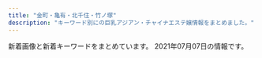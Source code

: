 ```yaml
---
title: "金町・亀有・北千住・竹ノ塚"
description: "キーワード別にの巨乳アジアン・チャイナエステ嬢情報をまとめました。"
---
```


新着画像と新着キーワードをまとめています。
2021年07月07日の情報です。

<DmmAffiliateIns />
<KeywordTable
  shops={
    [
    {
        "name": "Angela \u30a2\u30f3\u30b8\u30a7\u30e9",
        "station": "\u7dbe\u702c\u99c5\u6771\u53e3",
        "img_links": [
            "http://angela.esjp.xyz/girl/1.jpg",
            "http://angela.esjp.xyz/images/pickup_line.png",
            "http://angela.esjp.xyz/images/tel_footer.png",
            "http://angela.esjp.xyz/girl/4.jpg",
            "http://angela.esjp.xyz/images/roomimg/photo02.jpg",
            "http://angela.esjp.xyz/images/staff_bg.png",
            "http://angela.esjp.xyz/images/nophotos.jpg",
            "http://angela.esjp.xyz/girl/5.jpg",
            "http://angela.esjp.xyz/girl/2.jpg",
            "http://angela.esjp.xyz/images/topbg.jpg",
            "http://angela.esjp.xyz/girl/6.jpg",
            "http://angela.esjp.xyz/images/newsbg.png",
            "http://angela.esjp.xyz/images/roomimg/photo01.jpg",
            "http://angela.esjp.xyz/images/mobile_bg.png",
            "http://angela.esjp.xyz/girl/3.jpg"
        ],
        "keywords": {},
        "url": "http://angela.esjp.xyz/"
    },
    {
        "station": "JR\u91d1\u753a\u99c5\u5317\u53e3",
        "keywords": {},
        "url": "http://www.kenyoku.work/",
        "name": "\u5065\u6b32",
        "img_links": [
            "http://www.kenyoku.work/images/int1.png",
            "http://www.kenyoku.work/images/b2.jpg",
            "http://www.kenyoku.work/img/risa1.jpg",
            "http://www.kenyoku.work/images/int2.png",
            "http://www.kenyoku.work/images/1.jpg",
            "http://www.kenyoku.work/images/head.jpg",
            "http://www.kenyoku.work/images/news.jpg",
            "http://www.kenyoku.work/images/2.jpg",
            "http://www.kenyoku.work/images/sys.jpg",
            "http://www.kenyoku.work/images/s1.png",
            "http://www.kenyoku.work/images/4.jpg",
            "http://www.kenyoku.work/img/miki1.jpg",
            "http://www.kenyoku.work/images/interior_t.jpg",
            "http://www.kenyoku.work/img/hana1.jpg",
            "http://www.kenyoku.work/images/mobile.jpg",
            "http://www.kenyoku.work/images/b1.jpg",
            "http://www.kenyoku.work/images/3.jpg",
            "http://www.kenyoku.work/img/ami1.jpg",
            "http://www.kenyoku.work/images/staff_t.jpg",
            "http://www.kenyoku.work/images/info.png"
        ]
    },
    {
        "url": "http://koi.rankuens.com/",
        "img_links": [
            "http://koi.rankuens.com/css/nav/nav04.jpg",
            "http://koi.rankuens.com/css/nav/nav02.jpg",
            "http://koi.rankuens.com/css/nav/nav05.jpg",
            "http://koi.rankuens.com/css/left.jpg",
            "http://koi.rankuens.com/css/staff/staff09.jpg",
            "http://koi.rankuens.com/css/top005.jpg",
            "http://koi.rankuens.com/css/staff/staff12-a.jpg",
            "http://koi.rankuens.com/css/head03.jpg",
            "http://koi.rankuens.com/css/staff/staff000005.jpg",
            "http://koi.rankuens.com/css/nav/nav03.jpg",
            "http://koi.rankuens.com/css/nav/nav06.jpg",
            "http://koi.rankuens.com/css/staff/staff11-b.jpg",
            "http://koi.rankuens.com/css/right.jpg",
            "http://koi.rankuens.com/css/nav/nav01.jpg",
            "http://koi.rankuens.com/css/staff/staff00006.jpg",
            "http://koi.rankuens.com/css/top004.jpg",
            "http://koi.rankuens.com/css/staff/staff11-a.jpg",
            "http://koi.rankuens.com/css/staff/staff08.jpg",
            "http://koi.rankuens.com/css/top-0001.jpg"
        ],
        "station": "JR\u4e80\u6709\u99c5\u5357\u53e3",
        "keywords": {
            "87": 1,
            "D": 5,
            "89": 2,
            "86": 2,
            "E": 1,
            "88": 1
        },
        "name": "\u604b\u4eba\u697d\u5712"
    },
    {
        "url": "http://relax-esthe.tokyo/",
        "img_links": [
            "http://relax-esthe.tokyo/css/m-head1.jpg",
            "http://relax-esthe.tokyo/css/staff/staff06.png",
            "http://relax-esthe.tokyo/css/staff/staff05.png",
            "http://relax-esthe.tokyo/css/m-top-right01.jpg",
            "http://relax-esthe.tokyo/css/m-right.jpg",
            "http://relax-esthe.tokyo/css/staff/staff01.png",
            "http://relax-esthe.tokyo/css/staff/staff09.png",
            "http://relax-esthe.tokyo/css/staff/staff02.png",
            "http://relax-esthe.tokyo/css/m-top-right04.jpg",
            "http://relax-esthe.tokyo/css/m-top-right03.jpg",
            "http://relax-esthe.tokyo/css/m-top-right02.jpg",
            "http://relax-esthe.tokyo/images/call.png",
            "http://relax-esthe.tokyo/css/m-left.jpg",
            "http://relax-esthe.tokyo/css/m-yejiao.jpg",
            "http://relax-esthe.tokyo/css/m-top02.jpg",
            "http://relax-esthe.tokyo/css/staff/staff03.png",
            "http://relax-esthe.tokyo/css/top-left01.jpg"
        ],
        "keywords": {},
        "name": "Amor-\u30a2\u30e2\u30fc\u30eb-",
        "station": "\u6885\u5cf6\u99c5"
    },
    {
        "keywords": {},
        "station": "JR\u5357\u5343\u4f4f\u99c5\u5357\u53e3",
        "name": "Tulip\uff5e\u30c1\u30e5\u30fc\u30ea\u30c3\u30d7",
        "img_links": [],
        "url": "http://www.hi-msg.com/tulip/"
    },
    {
        "url": "https://s-esthe.biz/",
        "img_links": [
            "https://s-esthe.biz/wp-content/themes/este/img/top-img01a.png",
            "https://s-esthe.biz/wp-content/uploads/2019/06/651hito.jpg",
            "https://s-esthe.biz/wp-content/uploads/2021/06/897621flower.jpg",
            "https://s-esthe.biz/wp-content/themes/este/img/call.png",
            "https://s-esthe.biz/wp-content/uploads/2019/06/345678hito.jpg",
            "https://s-esthe.biz/wp-content/themes/este/img/2.jpg",
            "https://s-esthe.biz/wp-content/themes/este/img/top-img01b.png",
            "https://s-esthe.biz/wp-content/uploads/2021/07/8976521rnss.jpg",
            "https://s-esthe.biz/wp-content/themes/este/img/tel_header.png",
            "https://s-esthe.biz/wp-content/uploads/2021/05/211nss.jpg",
            "https://s-esthe.biz/wp-content/themes/este/img/top-img02.png",
            "https://s-esthe.biz/wp-content/uploads/2019/06/23456hito.jpg",
            "https://s-esthe.biz/wp-content/themes/este/img/3.jpg",
            "https://s-esthe.biz/wp-content/themes/este/img/1.jpg",
            "https://s-esthe.biz/wp-content/themes/este/img/4.jpg",
            "https://s-esthe.biz/wp-content/uploads/2019/06/47567uhito.jpg",
            "https://s-esthe.biz/wp-content/themes/este/img/tel_footer.png"
        ],
        "keywords": {
            "E": 6,
            "D": 18
        },
        "name": "\u30d0\u30e9\u306e\u7a7a\u9593",
        "station": "\u5343\u4f4f\u5927\u6a4b\u99c5"
    },
    {
        "station": "\u7af9\u30ce\u585a\u99c5\u6771\u53e3",
        "url": "http://kokoroan.jps.cm/",
        "keywords": {
            "D": 2,
            "87": 1,
            "C": 8,
            "86": 1
        },
        "img_links": [
            "http://kokoroan.jps.cm/images/mobile2.jpg",
            "http://kokoroan.jps.cm/images/bj3.jpg",
            "http://kokoroan.jps.cm/images/mobile.jpg",
            "http://kokoroan.jps.cm/images/girl-z1.jpg",
            "http://kokoroan.jps.cm/images/top.jpg",
            "http://kokoroan.jps.cm/images/room4.jpg",
            "http://kokoroan.jps.cm/photos/sites/31/2021/04/2021041913212424.jpg",
            "http://kokoroan.jps.cm/images/staff_line.jpg",
            "http://kokoroan.jps.cm/images/room2.jpg",
            "http://kokoroan.jps.cm/photos/sites/31/2021/03/2021032515025450.jpg",
            "http://kokoroan.jps.cm/images/girl-z2.jpg",
            "http://kokoroan.jps.cm/images/end.jpg",
            "http://kokoroan.jps.cm/images/room1.jpg",
            "http://kokoroan.jps.cm/photos/sites/31/2021/03/2021032515024847.jpg",
            "http://kokoroan.jps.cm/images/room3.jpg",
            "http://kokoroan.jps.cm/photos/sites/31/2021/03/2021032316250291.jpg",
            "http://kokoroan.jps.cm/photos/sites/31/2021/03/2021032316410890.jpg"
        ],
        "name": "\u5922\u306e\u5bb6"
    },
    {
        "name": "\u5236\u670d\u306e\u8a98\u60d1",
        "station": "JR\u5317\u5343\u4f4f\u99c5\u897f\u53e3",
        "img_links": [
            "http://seifukulure.esnavi.work/news.png",
            "http://seifukulure.esnavi.work/staff1.jpg",
            "http://seifukulure.esnavi.work/2/uploadimg/1623199572.jpeg",
            "http://seifukulure.esnavi.work/2/uploadimg/1623199286.jpeg",
            "http://seifukulure.esnavi.work/6.jpg",
            "http://seifukulure.esnavi.work/int2.png",
            "http://seifukulure.esnavi.work/nei_bj3.jpg",
            "http://seifukulure.esnavi.work/2/uploadimg/1623199012.jpeg",
            "http://seifukulure.esnavi.work/2/uploadimg/1623198856.jpeg",
            "http://seifukulure.esnavi.work/top.png",
            "http://seifukulure.esnavi.work/s_staff.png",
            "http://seifukulure.esnavi.work/1.png",
            "http://seifukulure.esnavi.work/2/uploadimg/1623199458.jpeg",
            "http://seifukulure.esnavi.work/nei3.jpg",
            "http://seifukulure.esnavi.work/2/uploadimg/1623199126.jpeg",
            "http://seifukulure.esnavi.work/massage1.png",
            "http://seifukulure.esnavi.work/2/uploadimg/1623198943.jpeg",
            "http://seifukulure.esnavi.work/nei5.jpg",
            "http://seifukulure.esnavi.work/2.png",
            "http://seifukulure.esnavi.work/s_massage.png",
            "http://seifukulure.esnavi.work/biaoti.jpg"
        ],
        "keywords": {
            "89": 1,
            "85": 2,
            "90": 2,
            "88": 1,
            "86": 1
        },
        "url": "http://seifukulure.esnavi.work/"
    },
    {
        "keywords": {
            "86": 35,
            "83": 9,
            "87": 8,
            "D": 95,
            "85": 34,
            "84": 9
        },
        "img_links": [
            "http://urara.tyo.cm/images/tit_staff02.png",
            "http://urara.tyo.cm/images/slider02.png",
            "http://urara.tyo.cm/images/ico02.png",
            "http://urara.tyo.cm/images/tit_staff01.png",
            "http://urara.tyo.cm/images/link_nav05.png",
            "http://urara.tyo.cm/photos/sites/5/2020/11/2020112706272440.jpg",
            "http://urara.tyo.cm/images/link_nav04.png",
            "http://urara.tyo.cm/images/pagetop.png",
            "http://urara.tyo.cm/images/link_nav03.png",
            "http://urara.tyo.cm/images/top.png",
            "http://urara.tyo.cm/photos/sites/5/2020/09/2020091508111353.jpg",
            "http://urara.tyo.cm/images/tit_info02.png",
            "http://urara.tyo.cm/images/slider03.png",
            "http://urara.tyo.cm/images/tit_info01.png",
            "http://urara.tyo.cm/photos/sites/5/2021/02/2021021804210413.jpg",
            "http://urara.tyo.cm/photos/sites/5/2021/06/2021062205032288.jpg",
            "http://urara.tyo.cm/photos/sites/5/2020/07/2020072904152474.jpg",
            "http://urara.tyo.cm/photos/sites/5/2020/07/2020072904152438.jpg",
            "http://urara.tyo.cm/images/slider01.png",
            "http://urara.tyo.cm/images/link_nav01.png",
            "http://urara.tyo.cm/images/bg_infotit.png",
            "http://urara.tyo.cm/images/link_nav06.png",
            "http://urara.tyo.cm/photos/sites/5/2021/06/2021060107130367.jpg",
            "http://urara.tyo.cm/photos/sites/5/2021/06/2021060107130435.jpg",
            "http://urara.tyo.cm/photos/sites/5/2020/07/2020072904152344.jpg",
            "http://urara.tyo.cm/images/link_nav02.png",
            "http://urara.tyo.cm/photos/sites/5/2020/08/2020082101302071.jpg",
            "http://urara.tyo.cm/photos/sites/5/2020/07/2020072904152581.jpg"
        ],
        "url": "http://urara.tyo.cm/",
        "station": "JR\u91d1\u753a\u99c5\u5317\u53e3",
        "name": "\u9e97"
    },
    {
        "keywords": {
            "C": 14,
            "D": 14,
            "86": 4,
            "87": 10
        },
        "station": "JR\u4e80\u6709\u99c5\u5317\u53e3",
        "url": "http://www.luckystar.esturl.com/",
        "name": "\u30e9\u30c3\u30ad\u30fc\u30b9\u30bf\u30fc",
        "img_links": [
            "http://www.luckystar.esturl.com/files/005.jpg",
            "http://www.luckystar.esturl.com/files/008-02.jpg",
            "http://www.luckystar.esturl.com/files/001.jpg",
            "http://www.luckystar.esturl.com/images/slider/1.jpg",
            "http://www.luckystar.esturl.com/files/006.jpg",
            "http://www.luckystar.esturl.com/img/goback.jpg",
            "http://www.luckystar.esturl.com/files/001-03.jpg",
            "http://www.luckystar.esturl.com/img/tel.png",
            "http://www.luckystar.esturl.com/img/ttl_info.png",
            "http://www.luckystar.esturl.com/img/pickup.jpg",
            "http://www.luckystar.esturl.com/files/005-03.jpg",
            "http://www.luckystar.esturl.com/files/006-02.jpg",
            "http://www.luckystar.esturl.com/files/002-03.jpg",
            "http://www.luckystar.esturl.com/files/007.jpg",
            "http://www.luckystar.esturl.com/files/002.jpg",
            "http://www.luckystar.esturl.com/images/slider/3.jpg",
            "http://www.luckystar.esturl.com/img/btn_blog.png",
            "http://www.luckystar.esturl.com/files/005-02.jpg",
            "http://www.luckystar.esturl.com/files/003.jpg",
            "http://www.luckystar.esturl.com/files/006-03.jpg",
            "http://www.luckystar.esturl.com/files/008-03.jpg",
            "http://www.luckystar.esturl.com/files/007-02.jpg",
            "http://www.luckystar.esturl.com/files/001-02.jpg",
            "http://www.luckystar.esturl.com/files/003-03.jpg",
            "http://www.luckystar.esturl.com/images/slider/2.jpg",
            "http://www.luckystar.esturl.com/files/002-02.jpg",
            "http://www.luckystar.esturl.com/img/ttl_news.png",
            "http://www.luckystar.esturl.com/files/007-03.jpg",
            "http://www.luckystar.esturl.com/files/008.jpg",
            "http://www.luckystar.esturl.com/files/003-02.jpg"
        ]
    },
    {
        "name": "heart Peace \uff5e\u30cf\u30fc\u30c8\u30d4\u30fc\u30b9\uff5e",
        "keywords": {},
        "url": "https://heart-peace.business.site/",
        "img_links": [],
        "station": "\u7dbe\u702c\u99c5"
    },
    {
        "img_links": [
            "http://youfirstesthe.com/upload/girl/img03/img3_0020.jpg",
            "http://youfirstesthe.com/upload/board/img_1616074473.jpg",
            "http://youfirstesthe.com/upload/board/img_1616074420.jpg",
            "http://youfirstesthe.com/upload/girl/img03/img1_0007.jpg",
            "http://youfirstesthe.com/upload/girl/img03/img2_0007.jpg",
            "http://youfirstesthe.com/upload/girl/img03/img2_0003.jpg",
            "http://youfirstesthe.com/images/top/pickup_box.png",
            "http://youfirstesthe.com/upload/girl/img03/img1_0016.jpg",
            "http://youfirstesthe.com/upload/girl/img03/img2_0020.jpg",
            "http://youfirstesthe.com/upload/board/img_1558501433.jpg",
            "http://youfirstesthe.com/upload/girl/img03/img1_0027.jpg",
            "http://youfirstesthe.com/images/top/news.png",
            "http://youfirstesthe.com/upload/girl/img02/img1_0015.jpg",
            "http://youfirstesthe.com/upload/girl/img03/img1_0015.jpg",
            "http://youfirstesthe.com/images/common/main_txt_corona.jpg",
            "http://youfirstesthe.com/upload/girl/img02/img1_0020.jpg",
            "http://youfirstesthe.com/upload/girl/img03/img2_0016.jpg",
            "http://youfirstesthe.com/upload/girl/img03/img2_0029.jpg",
            "http://youfirstesthe.com/upload/girl/img03/img2_0028.jpg",
            "http://youfirstesthe.com/upload/board/img_1601452249.jpg",
            "http://youfirstesthe.com/upload/girl/img03/img1_0028.jpg",
            "http://youfirstesthe.com/upload/girl/img03/img2_0019.jpg",
            "http://youfirstesthe.com/images/top/ranking03.png",
            "http://youfirstesthe.com/upload/girl/img03/img1_0003.jpg",
            "http://youfirstesthe.com/upload/board/img_1555924960.jpg",
            "http://youfirstesthe.com/images/top/ranking02.png",
            "http://youfirstesthe.com/upload/girl/img02/img1_0019.jpg",
            "http://youfirstesthe.com/upload/girl/img02/img1_0008.jpg",
            "http://youfirstesthe.com/upload/girl/img02/img1_0004.jpg",
            "http://youfirstesthe.com/upload/girl/img03/img2_0014.jpg",
            "http://youfirstesthe.com/images/top/list_btn.png",
            "http://youfirstesthe.com/upload/girl/img02/img1_0026.jpg",
            "http://youfirstesthe.com/upload/girl/img02/img1_0014.jpg",
            "http://youfirstesthe.com/upload/girl/img03/img1_0008.jpg",
            "http://youfirstesthe.com/upload/girl/img03/img3_0007.jpg",
            "http://youfirstesthe.com/upload/girl/img03/img1_0004.jpg",
            "http://youfirstesthe.com/upload/girl/img03/img1_0019.jpg",
            "http://youfirstesthe.com/upload/girl/img03/img5_0008.jpg",
            "http://youfirstesthe.com/upload/girl/img03/img1_0020.jpg",
            "http://youfirstesthe.com/images/top/ranking01.png",
            "http://youfirstesthe.com/upload/board/img_1600470945.jpg",
            "http://youfirstesthe.com/upload/girl/img02/img1_0016.jpg",
            "http://youfirstesthe.com/upload/girl/img03/img1_0021.jpg",
            "http://youfirstesthe.com/upload/girl/img03/img3_0003.jpg",
            "http://youfirstesthe.com/upload/girl/img03/img1_0026.jpg",
            "http://youfirstesthe.com/upload/girl/img02/img1_0021.jpg",
            "http://youfirstesthe.com/upload/girl/img02/img1_0027.jpg",
            "http://youfirstesthe.com/images/common/tel.png",
            "http://youfirstesthe.com/upload/girl/img03/img3_0008.jpg",
            "http://youfirstesthe.com/upload/girl/img02/img1_0007.jpg",
            "http://youfirstesthe.com/upload/girl/img03/img1_0029.jpg",
            "http://youfirstesthe.com/upload/girl/img02/img1_0029.jpg",
            "http://youfirstesthe.com/upload/girl/img02/img1_0028.jpg",
            "http://youfirstesthe.com/upload/girl/img02/img1_0003.jpg",
            "http://youfirstesthe.com/upload/girl/img03/img4_0008.jpg",
            "http://youfirstesthe.com/upload/girl/img03/img2_0008.jpg",
            "http://youfirstesthe.com/upload/girl/img03/img1_0014.jpg",
            "http://youfirstesthe.com/upload/girl/img03/img4_0007.jpg"
        ],
        "station": "\u7dbe\u702c\u99c5\u6771\u53e3",
        "url": "http://youfirstesthe.com/",
        "keywords": {
            "\u30bb\u30af\u30b7\u30fc": 5,
            "G": 4
        },
        "name": "You First*\u30e6\u30fc\u30d5\u30a1\u30fc\u30b9\u30c8"
    },
    {
        "img_links": [
            "https://besteste.com/staffPhoto/s20210617135051.jpg",
            "https://besteste.com/staffPhoto/s20210617134759.jpg",
            "https://besteste.com/staffPhoto/b20210206174200.jpg",
            "https://besteste.com/staffPhoto/b20210617135141.jpg",
            "https://besteste.com/js/sliderLine/slide_next.png",
            "https://besteste.com/staffPhoto/b20210206174451.jpg",
            "https://besteste.com/staffPhoto/s20210617134905.jpg",
            "https://besteste.com/images/slider1/01.jpg",
            "https://besteste.com/staffPhoto/b20210617134943.jpg",
            "https://besteste.com/staffPhoto/b20210206174329.jpg",
            "https://besteste.com/staffPhoto/b20210617134705.jpg",
            "https://besteste.com/staffPhoto/s20210617135141.jpg",
            "https://besteste.com/images/slider1/03.jpg",
            "https://besteste.com/staffPhoto/b20210206174605.jpg",
            "https://besteste.com/js/sliderLine/slide_prev.png",
            "https://besteste.com/staffPhoto/s20210617134943.jpg",
            "https://besteste.com/staffPhoto/b20210617135051.jpg",
            "https://besteste.com/images/returnBtn.png",
            "https://besteste.com/staffPhoto/b20210617134905.jpg",
            "https://besteste.com/images/mobile.jpg",
            "https://besteste.com/staffPhoto/s20210617134705.jpg",
            "https://besteste.com/staffPhoto/b20210617134529.jpg",
            "https://besteste.com/staffPhoto/s20210617134529.jpg",
            "https://besteste.com/staffPhoto/b20210206174033.jpg",
            "https://besteste.com/staffPhoto/b20210617134759.jpg"
        ],
        "url": "https://besteste.com/",
        "station": "JR\u4e80\u6709\u99c5\u5317\u53e3",
        "name": "\u685c",
        "keywords": {
            "C": 1,
            "86": 1,
            "D": 1
        }
    },
    {
        "name": "\u611b",
        "keywords": {},
        "img_links": [
            "http://ayase-ai.jpest.net/uploads//sites/33/2020/11/g3.jpg",
            "http://ayase-ai.jpest.net/uploads//sites/33/2020/12/mobile-1.jpg",
            "http://ayase-ai.jpest.net/uploads//sites/33/2020/11/g2.jpg",
            "http://ayase-ai.jpest.net/uploads//sites/33/2020/11/g1-225x300.jpg",
            "http://ayase-ai.jpest.net/uploads//sites/33/2020/11/g3-225x300.jpg",
            "http://ayase-ai.jpest.net/uploads//sites/33/2020/12/main_bottom.png",
            "http://ayase-ai.jpest.net/uploads//sites/33/2020/11/g5.jpg",
            "http://ayase-ai.jpest.net/uploads//sites/33/2021/04/g1.jpg",
            "http://ayase-ai.jpest.net/uploads//sites/33/2021/04/g1-225x300.jpg",
            "http://ayase-ai.jpest.net/uploads//sites/33/2020/12/main_top-1.png",
            "http://ayase-ai.jpest.net/uploads//sites/33/2020/12/ss.png",
            "http://ayase-ai.jpest.net/uploads//sites/33/2020/11/g1.jpg",
            "http://ayase-ai.jpest.net/uploads//sites/33/2020/12/shishu-2.png",
            "http://ayase-ai.jpest.net/uploads//sites/33/2020/12/re.jpg",
            "http://ayase-ai.jpest.net/uploads//sites/33/2020/12/r4-1.png",
            "http://ayase-ai.jpest.net/uploads//sites/33/2020/11/m-top02-1.jpg",
            "http://ayase-ai.jpest.net/uploads//sites/33/2021/01/g1-225x300.jpg",
            "http://ayase-ai.jpest.net/uploads//sites/33/2020/12/r1.png",
            "http://ayase-ai.jpest.net/uploads//sites/33/2020/12/r3-1.png",
            "http://ayase-ai.jpest.net/uploads//sites/33/2020/11/g5-225x300.jpg",
            "http://ayase-ai.jpest.net/uploads//sites/33/2020/11/g2-225x300.jpg",
            "http://ayase-ai.jpest.net/uploads//sites/33/2020/12/ma01-1.jpg",
            "http://ayase-ai.jpest.net/uploads//sites/33/2020/12/main_top.png",
            "http://ayase-ai.jpest.net/uploads//sites/33/2020/12/main_bottom-1.png",
            "http://ayase-ai.jpest.net/uploads//sites/33/2020/11/g4-225x300.jpg",
            "http://ayase-ai.jpest.net/uploads//sites/33/2020/11/g6-225x300.jpg",
            "http://ayase-ai.jpest.net/uploads//sites/33/2020/11/g6.jpg",
            "http://ayase-ai.jpest.net/uploads//sites/33/2020/11/g4.jpg",
            "http://ayase-ai.jpest.net/uploads//sites/33/2020/12/r2-1.png",
            "http://ayase-ai.jpest.net/uploads//sites/33/2021/01/g1.jpg"
        ],
        "station": "\u7dbe\u702c\u99c5\u6771\u53e3",
        "url": "http://ayase-ai.jpest.net/"
    },
    {
        "img_links": [
            "http://www.kiraku-seitaiin.com/common/img/image1.jpg",
            "http://www.kiraku-seitaiin.com/files/009.jpg",
            "http://www.kiraku-seitaiin.com/common/img/tel2.png",
            "http://www.kiraku-seitaiin.com/files/001.jpg",
            "http://www.kiraku-seitaiin.com/files/004.jpg",
            "http://www.kiraku-seitaiin.com/common/img/shop/r4.jpg",
            "http://www.kiraku-seitaiin.com/files/007.jpg",
            "http://www.kiraku-seitaiin.com/files/010.jpg",
            "http://www.kiraku-seitaiin.com/common/img/shop/r3.jpg",
            "http://www.kiraku-seitaiin.com/files/008.jpg",
            "http://www.kiraku-seitaiin.com/common/img/shop/r1.jpg",
            "http://www.kiraku-seitaiin.com/common/img/top_img001.png",
            "http://www.kiraku-seitaiin.com/common/img/shop/r2.jpg",
            "http://www.kiraku-seitaiin.com/common/img/image2.jpg",
            "http://www.kiraku-seitaiin.com/common/img/image3.jpg"
        ],
        "station": "\u897f\u65b0\u4e95\u99c5\u897f\u53e3",
        "url": "http://www.kiraku-seitaiin.com/",
        "name": "\u6c17\u697d\u6574\u4f53\u9662",
        "keywords": {
            "C": 10
        }
    },
    {
        "img_links": [
            "http://massage-esthe.red/images/e.jpg",
            "http://massage-esthe.red/images/an_4_02.jpg",
            "http://massage-esthe.red/images/slider/slide1s.png",
            "http://massage-esthe.red/images/slider/slide5.png",
            "http://massage-esthe.red/images/staff_images/st7.jpg",
            "http://massage-esthe.red/images/an_4_01.jpg",
            "http://massage-esthe.red/images/slider/slide1.png",
            "http://massage-esthe.red/images/no.png",
            "http://massage-esthe.red/images/qr.jpg",
            "http://massage-esthe.red/images/an_1_01.jpg",
            "http://massage-esthe.red/images/staff_images/st3.jpg",
            "http://massage-esthe.red/images/fbb.jpg",
            "http://massage-esthe.red/images/index-1.jpg",
            "http://massage-esthe.red/images/slider/slide2s.png",
            "http://massage-esthe.red/images/slider/slide5s.png",
            "http://massage-esthe.red/images/r6.jpg",
            "http://massage-esthe.red/images/an_3_02.jpg",
            "http://massage-esthe.red/images/slider/slide2.png",
            "http://massage-esthe.red/images/slider/slide3.png",
            "http://massage-esthe.red/images/an_3_01.jpg",
            "http://massage-esthe.red/images/staff_images/sl.png",
            "http://massage-esthe.red/images/staff_images/st5.jpg",
            "http://massage-esthe.red/images/staff_images/sta3.jpg",
            "http://massage-esthe.red/images/staff_images/sta7.jpg",
            "http://massage-esthe.red/images/r2.jpg",
            "http://massage-esthe.red/images/an_5_02.jpg",
            "http://massage-esthe.red/images/r3.jpg",
            "http://massage-esthe.red/images/staff_images/sta2.jpg",
            "http://massage-esthe.red/images/staff_images/sta5.jpg",
            "http://massage-esthe.red/images/staff_images/sta1.jpg",
            "http://massage-esthe.red/images/slider/slide4s.png",
            "http://massage-esthe.red/images/slider/slide4.png",
            "http://massage-esthe.red/images/staff_images/st9.jpg",
            "http://massage-esthe.red/images/an_2_02.jpg",
            "http://massage-esthe.red/images/an_1_02.jpg",
            "http://massage-esthe.red/images/staff_images/st2.jpg",
            "http://massage-esthe.red/images/staff_images/sta9.jpg",
            "http://massage-esthe.red/images/an_6_01.jpg",
            "http://massage-esthe.red/images/line.jpg",
            "http://massage-esthe.red/images/index-2.jpg",
            "http://massage-esthe.red/images/an_6_02.jpg",
            "http://massage-esthe.red/images/r7.jpg",
            "http://massage-esthe.red/images/r5.jpg",
            "http://massage-esthe.red/images/staff_images/sta6.jpg",
            "http://massage-esthe.red/images/staff_images/st1.jpg",
            "http://massage-esthe.red/images/staff_images/st6.jpg",
            "http://massage-esthe.red/images/an_5_01.jpg",
            "http://massage-esthe.red/images/slider/slide3s.png",
            "http://massage-esthe.red/images/staff_images/st4.jpg",
            "http://massage-esthe.red/images/an_2_01.jpg",
            "http://massage-esthe.red/images/r4.jpg",
            "http://massage-esthe.red/images/line1.jpg",
            "http://massage-esthe.red/images/staff_images/sta4.jpg"
        ],
        "keywords": {
            "D": 20,
            "C": 2,
            "86": 32
        },
        "name": "BODY RESORT",
        "station": "JR\u4e80\u6709\u99c5\u5317\u53e3",
        "url": "http://massage-esthe.red/"
    },
    {
        "keywords": {},
        "name": "Angel",
        "station": "\u7dbe\u702c\u99c5\u897f\u53e3",
        "url": "http://e-luxury.work/",
        "img_links": [
            "http://e-luxury.work/img/minami1.jpg",
            "http://e-luxury.work/images/head.jpg",
            "http://e-luxury.work/img/yuki1.jpg",
            "http://e-luxury.work/images/4.jpg",
            "http://e-luxury.work/images/mobile.jpg",
            "http://e-luxury.work/images/ta.jpg",
            "http://e-luxury.work/images/5.jpg",
            "http://e-luxury.work/img/momoka1.jpg",
            "http://e-luxury.work/img/eri1.jpg",
            "http://e-luxury.work/images/6.jpg",
            "http://e-luxury.work/img/mimi1.jpg",
            "http://e-luxury.work/images/7.jpg",
            "http://e-luxury.work/images/int2.jpg",
            "http://e-luxury.work/images/int1.jpg",
            "http://e-luxury.work/images/2.jpg",
            "http://e-luxury.work/img/mina1.jpg",
            "http://e-luxury.work/images/1.jpg",
            "http://e-luxury.work/images/3.jpg",
            "http://e-luxury.work/images/staff_t.jpg",
            "http://e-luxury.work/images/sys.jpg",
            "http://e-luxury.work/images/b1.jpg",
            "http://e-luxury.work/images/tel.jpg",
            "http://e-luxury.work/images/news.jpg",
            "http://e-luxury.work/img/kayo1.jpg",
            "http://e-luxury.work/img/kayo2.jpg",
            "http://e-luxury.work/images/interior_t.jpg",
            "http://e-luxury.work/images/tt.jpg"
        ]
    },
    {
        "url": "http://www.tokyo-0003.xyz/",
        "name": "\u30b5\u30e9\u30f3",
        "img_links": [
            "http://www.tokyo-0003.xyz/img/bnr01.jpg",
            "http://www.tokyo-0003.xyz/img/girls03.jpg",
            "http://www.tokyo-0003.xyz/img/img-txt-01.png",
            "http://www.tokyo-0003.xyz/img/ttl-03.png",
            "http://www.tokyo-0003.xyz/img/ttl-01.png",
            "http://www.tokyo-0003.xyz/img/girls02.jpg",
            "http://www.tokyo-0003.xyz/img/ttl-02.png",
            "http://www.tokyo-0003.xyz/img/girls04.jpg",
            "http://www.tokyo-0003.xyz/img/img1.jpg",
            "http://www.tokyo-0003.xyz/img/girls05.jpg",
            "http://www.tokyo-0003.xyz/img/img5.jpg",
            "http://www.tokyo-0003.xyz/img/ttl-04.png",
            "http://www.tokyo-0003.xyz/img/img4.jpg",
            "http://www.tokyo-0003.xyz/img/girls01.jpg",
            "http://www.tokyo-0003.xyz/img/img3.jpg",
            "http://www.tokyo-0003.xyz/img/img6.jpg",
            "http://www.tokyo-0003.xyz/img/img2.jpg"
        ],
        "keywords": {},
        "station": "JR\u4e80\u6709\u99c5\u5317\u53e3"
    },
    {
        "keywords": {
            "E": 1,
            "C": 3,
            "89": 1,
            "84": 1,
            "85": 2,
            "D": 3,
            "90": 5,
            "91": 1
        },
        "img_links": [
            "http://spring.est888.com/css/nav/nav-005.png",
            "http://spring.est888.com/css/staff/staff17-b.png",
            "http://spring.est888.com/css/staff/staff004-b.png",
            "http://spring.est888.com/css/staff/staff14-b.png",
            "http://spring.est888.com/css/nav/nav-004.png",
            "http://spring.est888.com/css/staff/staff14.png",
            "http://spring.est888.com/css/staff/staff010-a.png",
            "http://spring.est888.com/css/staff/staff0010-b.png",
            "http://spring.est888.com/css/staff/staff14-a.png",
            "http://spring.est888.com/css/staff/staff001.png",
            "http://spring.est888.com/css/top001.png",
            "http://spring.est888.com/css/staff/staff17.png",
            "http://spring.est888.com/css/nav/nav-002.png",
            "http://spring.est888.com/css/staff/staff16.png",
            "http://spring.est888.com/css/staff/staff16-a.png",
            "http://spring.est888.com/css/staff/staff11-b.png",
            "http://spring.est888.com/css/staff/staff012-a.png",
            "http://spring.est888.com/css/staff/staff0005-b.png",
            "http://spring.est888.com/css/staff/staff0005.png",
            "http://spring.est888.com/css/staff/staff001-b.png",
            "http://spring.est888.com/css/staff/staff004-a.png",
            "http://spring.est888.com/css/staff/staff17-a.png",
            "http://spring.est888.com/css/staff/staff11-a.png",
            "http://spring.est888.com/css/nav/nav-003.png",
            "http://spring.est888.com/css/staff/staff13-a.png",
            "http://spring.est888.com/css/staff/staff004.png",
            "http://spring.est888.com/css/staff/staff010.png",
            "http://spring.est888.com/css/staff/staff13.png",
            "http://spring.est888.com/css/staff/staff012-b.png",
            "http://spring.est888.com/css/staff/staff012.png",
            "http://spring.est888.com/css/staff/staff11.png",
            "http://spring.est888.com/css/staff/staff001-a.png",
            "http://spring.est888.com/css/staff/staff0005-a.png",
            "http://spring.est888.com/css/nav/nav-006.png",
            "http://spring.est888.com/css/nav/nav-001.png",
            "http://spring.est888.com/css/top0000000003.jpg",
            "http://spring.est888.com/css/tel.png",
            "http://spring.est888.com/css/staff/staff16-b.png"
        ],
        "name": "Spring \uff5e\u30b9\u30d7\u30ea\u30f3\u30b0\uff5e",
        "url": "http://spring.est888.com/",
        "station": "JR\u91d1\u753a\u99c5\u5317\u53e3"
    },
    {
        "station": "JR\u4e80\u6709\u99c5\u5317\u53e3",
        "name": "\u7652\u3057\u306e\u5bb6",
        "url": "http://www.maria0228.com/",
        "img_links": [
            "http://www.maria0228.com/img/nana.jpg",
            "http://www.maria0228.com/img/yuri.jpg",
            "http://www.maria0228.com/img/mina.jpg",
            "http://www.maria0228.com/img/3.jpg",
            "http://www.maria0228.com/img/danni.jpg",
            "http://www.maria0228.com/img/5.jpg",
            "http://www.maria0228.com/img/1.jpg",
            "http://www.maria0228.com/img/2.jpg",
            "http://www.maria0228.com/img/ayumi.jpg",
            "http://www.maria0228.com/img/6.jpg",
            "http://www.maria0228.com/img/4.jpg",
            "http://www.maria0228.com/img/7.jpg",
            "http://www.maria0228.com/img/aya.jpg",
            "http://www.maria0228.com/img/erika.jpg"
        ],
        "keywords": {}
    },
    {
        "keywords": {
            "E": 2,
            "D": 4,
            "90": 1,
            "83": 1,
            "84": 1,
            "85": 3,
            "87": 1,
            "86": 3,
            "C": 2
        },
        "name": "IRIS \uff5e\u30a2\u30a4\u30ea\u30b9\uff5e",
        "img_links": [
            "http://iris.este.work/head.jpg",
            "http://iris.este.work/2/uploadimg/1615527059.jpeg",
            "http://iris.este.work/2/uploadimg/1607661251.jpg",
            "http://iris.este.work/2/uploadimg/1591787978.jpg",
            "http://iris.este.work/2/uploadimg/1604372331.jpg",
            "http://iris.este.work/2/uploadimg/1587527299.jpg",
            "http://iris.este.work/2/uploadimg/1587527512.jpg",
            "http://iris.este.work/2/uploadimg/1597642441.jpeg",
            "http://iris.este.work/2/uploadimg/1597806778.jpg",
            "http://iris.este.work/int1.png",
            "http://iris.este.work/sys1.jpg",
            "http://iris.este.work/sys2.jpg",
            "http://iris.este.work/2/uploadimg/1610606533.jpg",
            "http://iris.este.work/staff_t.jpg",
            "http://iris.este.work/s1.png",
            "http://iris.este.work/news.jpg",
            "http://iris.este.work/2/uploadimg/1610606666.jpg"
        ],
        "url": "http://iris.este.work/",
        "station": "JR\u5317\u5343\u4f4f\u99c5\u6771\u53e3"
    },
    {
        "url": "https://renren.tyo.cm/",
        "name": "Aroma RenRen",
        "station": "JR\u4e80\u6709\u99c5\u5357\u53e3",
        "img_links": [
            "https://renren.tyo.cm/images/end.png",
            "https://renren.tyo.cm/images/acc5.jpg",
            "https://renren.tyo.cm/images/link_nav04.jpg",
            "https://renren.tyo.cm/photos/sites/41/2021/05/2021052004155091.jpg",
            "https://renren.tyo.cm/photos/sites/41/2021/05/2021052004153875.jpg",
            "https://renren.tyo.cm/images/top.png",
            "https://renren.tyo.cm/images/tit_link.png",
            "https://renren.tyo.cm/photos/sites/41/2021/05/202105200415347.jpg",
            "https://renren.tyo.cm/images/acc1.jpg",
            "https://renren.tyo.cm/photos/sites/41/2021/05/2021052004154256.jpg",
            "https://renren.tyo.cm/photos/sites/41/2021/05/2021052004154611.jpg",
            "https://renren.tyo.cm/images/tit_pick.png",
            "https://renren.tyo.cm/photos/sites/41/2021/05/2021052004155498.jpg",
            "https://renren.tyo.cm/images/tit_new.png",
            "https://renren.tyo.cm/images/link_nav01.jpg",
            "https://renren.tyo.cm/images/acc4.jpg",
            "https://renren.tyo.cm/photos/sites/41/2021/05/2021052004155822.jpg",
            "https://renren.tyo.cm/images/link_nav05.jpg",
            "https://renren.tyo.cm/images/link_nav06.jpg",
            "https://renren.tyo.cm/images/staff02.png",
            "https://renren.tyo.cm/images/link_nav03.jpg",
            "https://renren.tyo.cm/images/sp_top.png",
            "https://renren.tyo.cm/images/staff01.png",
            "https://renren.tyo.cm/images/link_nav02.jpg",
            "https://renren.tyo.cm/images/side_mobile.jpg",
            "https://renren.tyo.cm/images/acc3.jpg",
            "https://renren.tyo.cm/images/acc6.jpg",
            "https://renren.tyo.cm/images/side_tel.jpg",
            "https://renren.tyo.cm/images/acc2.jpg"
        ],
        "keywords": {
            "C": 1,
            "88": 3,
            "85": 2,
            "83": 1,
            "F": 1,
            "D": 3,
            "86": 1,
            "E": 2
        }
    },
    {
        "name": "\u6cc9\u30fb\u3044\u305a\u307f",
        "img_links": [
            "https://moon-love.info/images/noImg.jpg",
            "https://moon-love.info/images/slider1/01.jpg",
            "https://moon-love.info/images/mobile.jpg",
            "https://moon-love.info/staffPhoto/s20200527170611.jpg",
            "https://moon-love.info/js/sliderLine/slide_prev.png",
            "https://moon-love.info/images/gallery1.png",
            "https://moon-love.info/images/returnBtn.png",
            "https://moon-love.info/images/slider1/03.jpg",
            "https://moon-love.info/images/slider1/02.jpg",
            "https://moon-love.info/staffPhoto/b20200527170611.jpg",
            "https://moon-love.info/staffPhoto/b20200711151214.jpg",
            "https://moon-love.info/uploadfiles/images/campaignIyasiHealCom.jpg",
            "https://moon-love.info/staffPhoto/s20200711151214.jpg",
            "https://moon-love.info/uploadfiles/Image/image.png",
            "https://moon-love.info/js/sliderLine/slide_next.png"
        ],
        "station": "\u5317\u5343\u4f4f\u99c5\u6771\u53e3",
        "keywords": {
            "E": 2,
            "D": 1
        },
        "url": "https://moon-love.info/"
    },
    {
        "img_links": [
            "http://esthe-massage.pink/images/tb.png",
            "http://esthe-massage.pink/sp/images/top-img01.png",
            "http://esthe-massage.pink/images/line2.jpg",
            "http://esthe-massage.pink/images/cg9.jpg",
            "http://esthe-massage.pink/images/staff_s.jpg",
            "http://esthe-massage.pink/images/cg3.jpg",
            "http://esthe-massage.pink/images/mobile.jpg",
            "http://esthe-massage.pink/sp/images/cg7.jpg",
            "http://esthe-massage.pink/sp/images/telb.png",
            "http://esthe-massage.pink/sp/images/cg6.jpg",
            "http://esthe-massage.pink/images/staff_tit.jpg",
            "http://esthe-massage.pink/images/bb.png",
            "http://esthe-massage.pink/images/line.jpg",
            "http://esthe-massage.pink/images/top.png",
            "http://esthe-massage.pink/images/newface.jpg",
            "http://esthe-massage.pink/images/compaign.jpg",
            "http://esthe-massage.pink/sp/images/cg1.jpg",
            "http://esthe-massage.pink/images/cg1.jpg",
            "http://esthe-massage.pink/images/tb1.png",
            "http://esthe-massage.pink/images/pick.jpg",
            "http://esthe-massage.pink/sp/images/cg3.jpg",
            "http://esthe-massage.pink/images/end3.png",
            "http://esthe-massage.pink/sp/images/cg2.jpg",
            "http://esthe-massage.pink/sp/images/tel.png",
            "http://esthe-massage.pink/images/aboutus.jpg",
            "http://esthe-massage.pink/sp/images/cg9.jpg",
            "http://esthe-massage.pink/images/mobile1.jpg",
            "http://esthe-massage.pink/images/cg7.jpg",
            "http://esthe-massage.pink/images/cg6.jpg",
            "http://esthe-massage.pink/sp/images/teline.png",
            "http://esthe-massage.pink/images/cg2.jpg",
            "http://esthe-massage.pink/images/news.jpg"
        ],
        "keywords": {
            "D": 6
        },
        "name": "\u96c5",
        "url": "http://esthe-massage.pink/",
        "station": "JR\u91d1\u753a\u99c5\u5317\u53e3"
    },
    {
        "keywords": {},
        "name": "\u7e01",
        "img_links": [],
        "url": "http://rakuen.ies.fun/",
        "station": "\u897f\u65b0\u4e95\u99c5\u897f\u53e3"
    },
    {
        "station": "\u7dbe\u702c\u99c5\u897f\u53e3",
        "keywords": {
            "84": 1,
            "E": 2,
            "85": 3,
            "G": 1,
            "90": 3,
            "C": 4,
            "91": 1,
            "89": 1
        },
        "img_links": [
            "http://spring02.est888.com/css/staff/staff005-a.png",
            "http://spring02.est888.com/css/staff/staff008-b.png",
            "http://spring02.est888.com/css/staff/staff01-a.png",
            "http://spring02.est888.com/css/nav/nav-001.png",
            "http://spring02.est888.com/css/staff/staff01.png",
            "http://spring02.est888.com/css/tel.png",
            "http://spring02.est888.com/css/staff/staff12-b.png",
            "http://spring02.est888.com/css/staff/staff09-b.png",
            "http://spring02.est888.com/css/staff/staff11.png",
            "http://spring02.est888.com/css/nav/nav-004.png",
            "http://spring02.est888.com/css/staff/staff003-b.png",
            "http://spring02.est888.com/css/staff/staff03-a.png",
            "http://spring02.est888.com/css/staff/staff03.png",
            "http://spring02.est888.com/css/staff/staff12-a.png",
            "http://spring02.est888.com/css/staff/staff005.png",
            "http://spring02.est888.com/css/top02-left.png",
            "http://spring02.est888.com/css/staff/staff010.png",
            "http://spring02.est888.com/css/nav/nav-005.png",
            "http://spring02.est888.com/css/staff/staff04-a.png",
            "http://spring02.est888.com/css/nav/nav-002.png",
            "http://spring02.est888.com/css/staff/staff09-a.png",
            "http://spring02.est888.com/css/staff/staff04.png",
            "http://spring02.est888.com/css/staff/staff09.png",
            "http://spring02.est888.com/css/osusume01.png",
            "http://spring02.est888.com/css/staff/staff010-a.png",
            "http://spring02.est888.com/css/staff/staff0008.png",
            "http://spring02.est888.com/css/top01.png",
            "http://spring02.est888.com/css/staff/staff12.png",
            "http://spring02.est888.com/css/nav/nav-003.png",
            "http://spring02.est888.com/css/top04.png",
            "http://spring02.est888.com/css/staff/staff04-b.png",
            "http://spring02.est888.com/css/staff/staff11-b.png",
            "http://spring02.est888.com/css/staff/staff010-b.png",
            "http://spring02.est888.com/css/nav/nav-006.png",
            "http://spring02.est888.com/css/staff/staff01-b.png",
            "http://spring02.est888.com/css/top003.png",
            "http://spring02.est888.com/css/staff/staff005-b.png",
            "http://spring02.est888.com/css/staff/staff11-a.png"
        ],
        "name": "Spring-\u30b9\u30d7\u30ea\u30f3\u30b0-",
        "url": "http://spring02.est888.com/"
    },
    {
        "url": "http://esthe-aroma.xyz/",
        "name": "\u5927\u5bb6\u65cf",
        "station": "\u7af9\u30ce\u585a\u99c5\u6771\u53e3",
        "keywords": {
            "86": 3,
            "87": 3
        },
        "img_links": [
            "http://esthe-aroma.xyz/images/esthe3.jpg",
            "http://esthe-aroma.xyz/images/esthe1.jpg",
            "http://esthe-aroma.xyz/images/main1.jpg",
            "http://esthe-aroma.xyz/images/header3.png",
            "http://esthe-aroma.xyz/images/home_002.png",
            "http://esthe-aroma.xyz/images/staff.png",
            "http://esthe-aroma.xyz/images/cg02.jpg",
            "http://esthe-aroma.xyz/images/gallery.png",
            "http://esthe-aroma.xyz/images/friend.png",
            "http://esthe-aroma.xyz/images/esthe2.jpg",
            "http://esthe-aroma.xyz/images/acc.jpg",
            "http://esthe-aroma.xyz/images/link.png",
            "http://esthe-aroma.xyz/images/info.png",
            "http://esthe-aroma.xyz/images/home.png",
            "http://esthe-aroma.xyz/images/acc1.jpg",
            "http://esthe-aroma.xyz/images/clear.png",
            "http://esthe-aroma.xyz/images/blog_002.png",
            "http://esthe-aroma.xyz/images/cg01.jpg",
            "http://esthe-aroma.xyz/images/main-sp.jpg"
        ]
    },
    {
        "img_links": [
            "https://image.jimcdn.com/app/cms/image/transf/none/path/s491738307dab8ed0/image/iba7a970dbc047ea1/version/1622963325/image.jpg",
            "https://image.jimcdn.com/app/cms/image/transf/dimension=960x1024:format=jpg/path/s491738307dab8ed0/image/ic1aa906134e4a7d4/version/1625223105/image.jpg",
            "https://image.jimcdn.com/app/cms/image/transf/none/path/s491738307dab8ed0/image/i5806f8c0fbbca598/version/1417614009/image.jpg",
            "https://image.jimcdn.com/app/cms/image/transf/dimension=1080x1024:format=jpg/path/s491738307dab8ed0/image/ie54739bfe4411825/version/1621849495/image.jpg",
            "https://image.jimcdn.com/app/cms/image/transf/dimension=1080x1024:format=jpg/path/s491738307dab8ed0/image/i0ab0a1b77accb1c7/version/1622889641/image.jpg"
        ],
        "station": "\u5800\u5207\u83d6\u84b2\u5712\u99c5",
        "name": "\u541b\u5b89",
        "keywords": {},
        "url": "https://kungangm.jimdofree.com/"
    },
    {
        "name": "Parfum",
        "station": "JR\u5317\u5343\u4f4f\u99c5\u897f\u53e3",
        "url": "https://parfum.xyz.mn/",
        "keywords": {
            "87": 21,
            "D": 2,
            "83": 62,
            "C": 1
        },
        "img_links": [
            "https://file.jp-navi.info/17/8146/202106/210615144005ui.jpeg",
            "https://parfum.xyz.mn/photos/17/8146/202106/202106161231200.jpg",
            "https://parfum.xyz.mn/photos/17/8146/202106/2106151553044b5.jpeg",
            "https://file.jp-navi.info/17/8146/202106/2021061612305993.jpg",
            "https://file.jp-navi.info/17/8146/202106/2021061612310244.jpg",
            "https://parfum.xyz.mn/photos/17/8146/202106/2106161941263j5.png",
            "https://parfum.xyz.mn/photos/17/8146/202106/2021061612310117.jpg",
            "https://parfum.xyz.mn/photos/17/8146/202106/2021061612310244.jpg",
            "https://parfum.xyz.mn/photos/17/8146/202106/2021061612310261.jpg",
            "https://parfum.xyz.mn/photos/17/8146/202106/21061515525u1q.jpeg",
            "https://parfum.xyz.mn/photos/17/8146/202106/210620163z52963.png",
            "https://file.jp-navi.info/17/8146/202106/2021061612310261.jpg",
            "https://parfum.xyz.mn/photos/17/8146/202106/210615155253u34.jpeg",
            "https://parfum.xyz.mn/photos/17/8146/202106/2106161934404446.jpeg",
            "https://parfum.xyz.mn/photos/17/8146/202106/21061619413l500.png",
            "https://parfum.xyz.mn/photos/17/8146/202106/2021061612305993.jpg",
            "https://assets.jp-navi.info/images/images/es-thumbnail.png",
            "https://parfum.xyz.mn/photos/17/8146/202106/210615155122cv.jpeg",
            "https://parfum.xyz.mn/photos/17/8146/202106/210620163ik5o.png",
            "https://parfum.xyz.mn/photos/17/8146/202106/210615144005ui.jpeg"
        ]
    },
    {
        "img_links": [
            "http://raku.est888.com/css/staff/staff00002-a.png",
            "http://raku.est888.com/css/tel.png",
            "http://raku.est888.com/css/nav/nav-002.jpg",
            "http://raku.est888.com/css/nav/nav-005.jpg",
            "http://raku.est888.com/css/cam-01.jpg",
            "http://raku.est888.com/css/nav/nav-001.jpg",
            "http://raku.est888.com/css/staff/staff01-a.png",
            "http://raku.est888.com/css/nav/nav-004.jpg",
            "http://raku.est888.com/css/nav/nav-003.jpg",
            "http://raku.est888.com/css/top02-left.png",
            "http://raku.est888.com/css/osusume0001.jpg",
            "http://raku.est888.com/css/staff/staff000001-a.png",
            "http://raku.est888.com/css/nav/nav-006.jpg"
        ],
        "keywords": {
            "D": 1,
            "89": 1,
            "87": 2,
            "C": 2
        },
        "url": "http://raku.est888.com/",
        "station": "JR\u91d1\u753a\u99c5\u5317\u53e3",
        "name": "\u697d"
    },
    {
        "img_links": [
            "http://esthe-aroma.biz/img/cg05.jpg",
            "http://esthe-aroma.biz/img/no.png",
            "http://esthe-aroma.biz/img/fla01.jpg",
            "http://esthe-aroma.biz/img/fla02.jpg",
            "http://esthe-aroma.biz/img/m02.jpg",
            "http://esthe-aroma.biz/img/acct.jpg",
            "http://esthe-aroma.biz/img/cg10.jpg",
            "http://esthe-aroma.biz/img/m03.jpg",
            "http://esthe-aroma.biz/img/cg041.jpg",
            "http://esthe-aroma.biz/img/m05.jpg",
            "http://esthe-aroma.biz/img/m04.jpg",
            "http://esthe-aroma.biz/img/stal.jpg",
            "http://esthe-aroma.biz/img/m01.jpg",
            "http://esthe-aroma.biz/img/cg02.jpg",
            "http://esthe-aroma.biz/img/cg06.jpg",
            "http://esthe-aroma.biz/img/cg01.jpg",
            "http://esthe-aroma.biz/img/tr01.jpg",
            "http://esthe-aroma.biz/img/ff.jpg",
            "http://esthe-aroma.biz/img/cg09.jpg",
            "http://esthe-aroma.biz/img/cg04.jpg",
            "http://esthe-aroma.biz/img/cg101.jpg",
            "http://esthe-aroma.biz/img/tr02.jpg",
            "http://esthe-aroma.biz/img/m01a.jpg",
            "http://esthe-aroma.biz/img/m06.jpg",
            "http://esthe-aroma.biz/img/top.jpg",
            "http://esthe-aroma.biz/img/fla03.jpg",
            "http://esthe-aroma.biz/img/cg07.jpg",
            "http://esthe-aroma.biz/img/cg03.jpg",
            "http://esthe-aroma.biz/img/m05a.jpg",
            "http://esthe-aroma.biz/img/cg011.jpg",
            "http://esthe-aroma.biz/img/cg021.jpg",
            "http://esthe-aroma.biz/img/m02a.jpg",
            "http://esthe-aroma.biz/img/m03a.jpg",
            "http://esthe-aroma.biz/img/syst.jpg"
        ],
        "station": "JR\u91d1\u753a\u99c5\u5317\u53e3",
        "name": "Sakura",
        "url": "http://esthe-aroma.biz/",
        "keywords": {
            "D": 18,
            "86": 14,
            "88": 4
        }
    },
    {
        "name": "\u7f8e\u5802",
        "keywords": {},
        "img_links": [
            "http://aroma-heal.com/img/t-s.jpg",
            "http://aroma-heal.com/staff/aoi/01.jpg",
            "http://aroma-heal.com/img/paypay.png",
            "http://aroma-heal.com/img/cam.jpg",
            "http://aroma-heal.com/img/adrs.jpg",
            "http://aroma-heal.com/img/sys2.png",
            "http://aroma-heal.com/img/tel.jpg",
            "http://aroma-heal.com/img/botton.jpg",
            "http://aroma-heal.com/img/sys4.png",
            "http://aroma-heal.com/img/info.jpg",
            "http://aroma-heal.com/img/add.jpg",
            "http://aroma-heal.com/staff/mimi/01.jpg",
            "http://aroma-heal.com/img/sys3.png",
            "http://aroma-heal.com/img/t-a.jpg",
            "http://aroma-heal.com/img/tit.jpg",
            "http://aroma-heal.com/staff/yuki/01.jpg",
            "http://aroma-heal.com/img/t-o.jpg",
            "http://aroma-heal.com/img/t-t.jpg",
            "http://aroma-heal.com/img/pc.jpg",
            "http://aroma-heal.com/img/t-r.jpg",
            "http://aroma-heal.com/img/sysetc.png",
            "http://aroma-heal.com/img/pic.jpg",
            "http://aroma-heal.com/img/sys1.png"
        ],
        "url": "http://aroma-heal.com/",
        "station": "JR\u5317\u5343\u4f4f\u99c5\u6771\u53e3"
    },
    {
        "station": "JR\u91d1\u753a\u99c5\u5317\u53e3",
        "keywords": {
            "82": 5,
            "85": 5,
            "D": 10,
            "90": 5,
            "F": 5,
            "83": 5,
            "C": 14
        },
        "img_links": [
            "http://iyasinobara.oks.bz/photos/sites/36/2020/11/2020112101523963.jpg",
            "http://iyasinobara.oks.bz/images/s_staff.jpg",
            "http://iyasinobara.oks.bz/images/s_shedule.jpg",
            "http://iyasinobara.oks.bz/images/room3.jpg",
            "http://iyasinobara.oks.bz/images/room1.jpg",
            "http://iyasinobara.oks.bz/photos/sites/36/2021/06/2021061008395550.jpg",
            "http://iyasinobara.oks.bz/photos/sites/36/2021/03/2021030303232197.jpg",
            "http://iyasinobara.oks.bz/images/room2.jpg",
            "http://iyasinobara.oks.bz/images/room4.jpg",
            "http://iyasinobara.oks.bz/images/s_news.jpg",
            "http://iyasinobara.oks.bz/images/mobile.jpg",
            "http://iyasinobara.oks.bz/images/top.jpg",
            "http://iyasinobara.oks.bz/photos/sites/36/2020/02/2020021401252254.jpg"
        ],
        "url": "http://iyasinobara.oks.bz/",
        "name": "\u7652\u3057\u306e\u8594\u8587"
    },
    {
        "station": "JR\u91d1\u753a\u99c5\u5317\u53e3",
        "keywords": {
            "F": 4,
            "87": 4,
            "85": 8,
            "E": 4,
            "D": 14,
            "C": 15,
            "88": 4,
            "86": 6
        },
        "img_links": [
            "http://www.yurikago-massage.work/img/st6.jpg",
            "http://www.yurikago-massage.work/img/sta8.jpg",
            "http://www.yurikago-massage.work/img/sta9.jpg",
            "http://www.yurikago-massage.work/img/sta6.jpg",
            "http://www.yurikago-massage.work/img/sta11.jpg",
            "http://www.yurikago-massage.work/img/st10.jpg",
            "http://www.yurikago-massage.work/img/nos.jpg",
            "http://www.yurikago-massage.work/img/st8.jpg",
            "http://www.yurikago-massage.work/img/st7.jpg",
            "http://www.yurikago-massage.work/img/sta7.jpg",
            "http://www.yurikago-massage.work/img/sta13.jpg",
            "http://www.yurikago-massage.work/img/mo.png",
            "http://www.yurikago-massage.work/img/botton.jpg",
            "http://www.yurikago-massage.work/img/fla-1.jpg",
            "http://www.yurikago-massage.work/img/fla-2.jpg",
            "http://www.yurikago-massage.work/img/sta12.jpg",
            "http://www.yurikago-massage.work/img/st11.jpg",
            "http://www.yurikago-massage.work/img/sta10.jpg",
            "http://www.yurikago-massage.work/img/st13.jpg",
            "http://www.yurikago-massage.work/img/st12.jpg",
            "http://www.yurikago-massage.work/img/st9.jpg",
            "http://www.yurikago-massage.work/img/st09.jpg"
        ],
        "url": "http://www.yurikago-massage.work/",
        "name": "\u3086\u308a\u304b\u3054"
    },
    {
        "url": "https://bright.xyz.mn/",
        "station": "JR\u4e80\u6709\u99c5\u5357\u53e3",
        "img_links": [],
        "name": "Plaisir\u30fb\u30d7\u30ec\u30b8\u30fc\u30eb",
        "keywords": {}
    },
    {
        "url": "http://manzoku666.ests.jp/",
        "station": "JR\u4e80\u6709\u99c5\u5317\u53e3",
        "name": "\u82b1\u6d77",
        "img_links": [],
        "keywords": {}
    },
    {
        "keywords": {},
        "url": "http://bananokoi.ies.bz/",
        "img_links": [],
        "station": "\u7dbe\u702c\u99c5\u6771\u53e3",
        "name": "\u82b1\u306e\u604b"
    },
    {
        "img_links": [
            "http://www.relax-miyabi.com/img/icon_tel.png",
            "http://www.relax-miyabi.com/img/glo_04_off.jpg",
            "http://www.relax-miyabi.com/img/glo_05_off.jpg",
            "http://www.relax-miyabi.com/img/top-h5R.jpg",
            "http://www.relax-miyabi.com/files/019.jpg",
            "http://www.relax-miyabi.com/img/glo_06_off.jpg",
            "http://www.relax-miyabi.com/img/glo_01_off.jpg",
            "http://www.relax-miyabi.com/img/slider/1.jpg",
            "http://www.relax-miyabi.com/img/slider/2.jpg",
            "http://www.relax-miyabi.com/img/top-course_off.jpg",
            "http://www.relax-miyabi.com/img/glo_02_off.jpg",
            "http://www.relax-miyabi.com/img/slider/3.jpg",
            "http://www.relax-miyabi.com/files/014-03.jpg",
            "http://www.relax-miyabi.com/img/top-course2_off.jpg",
            "http://www.relax-miyabi.com/files/014.jpg",
            "http://www.relax-miyabi.com/img/footer-top_off.jpg",
            "http://www.relax-miyabi.com/img/bnr-02_off.jpg",
            "http://www.relax-miyabi.com/files/014-02.jpg",
            "http://www.relax-miyabi.com/img/bnr-01_off.jpg",
            "http://www.relax-miyabi.com/img/glo_03_off.jpg",
            "http://www.relax-miyabi.com/img/top-h5R2.jpg",
            "http://www.relax-miyabi.com/img/h4-top.jpg",
            "http://www.relax-miyabi.com/files/019-03.jpg",
            "http://www.relax-miyabi.com/files/019-02.jpg"
        ],
        "station": "\u4e94\u53cd\u91ce\u99c5",
        "name": "\u96c5",
        "url": "http://www.relax-miyabi.com/",
        "keywords": {
            "86": 3,
            "88": 3,
            "D": 6
        }
    }
]
}
/>
<DmmAffiliateScript />
